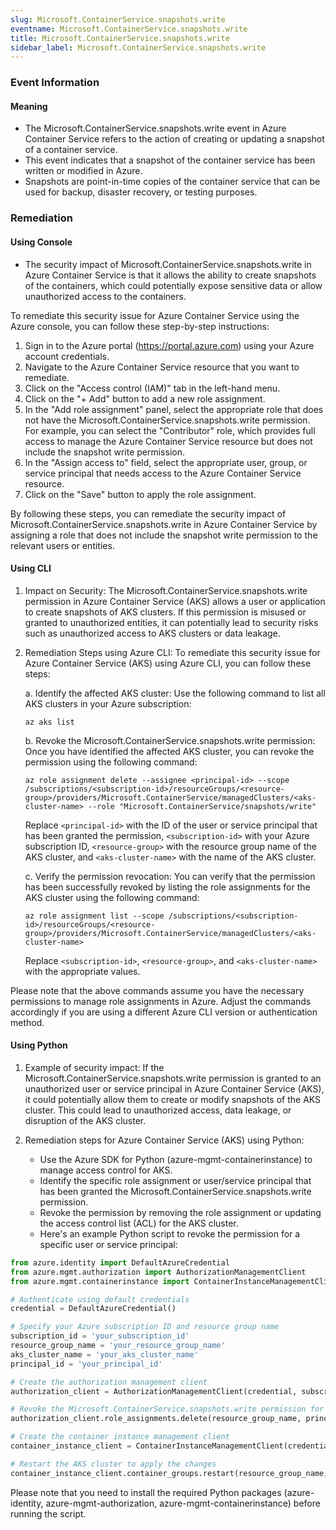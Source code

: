 ```yaml
--- 
slug: Microsoft.ContainerService.snapshots.write
eventname: Microsoft.ContainerService.snapshots.write
title: Microsoft.ContainerService.snapshots.write
sidebar_label: Microsoft.ContainerService.snapshots.write
---
```

                       
### Event Information

#### Meaning

- The Microsoft.ContainerService.snapshots.write event in Azure Container Service refers to the action of creating or updating a snapshot of a container service.
- This event indicates that a snapshot of the container service has been written or modified in Azure.
- Snapshots are point-in-time copies of the container service that can be used for backup, disaster recovery, or testing purposes.

### Remediation

#### Using Console

- The security impact of Microsoft.ContainerService.snapshots.write in Azure Container Service is that it allows the ability to create snapshots of the containers, which could potentially expose sensitive data or allow unauthorized access to the containers.

To remediate this security issue for Azure Container Service using the Azure console, you can follow these step-by-step instructions:

1. Sign in to the Azure portal (https://portal.azure.com) using your Azure account credentials.
2. Navigate to the Azure Container Service resource that you want to remediate.
3. Click on the "Access control (IAM)" tab in the left-hand menu.
4. Click on the "+ Add" button to add a new role assignment.
5. In the "Add role assignment" panel, select the appropriate role that does not have the Microsoft.ContainerService.snapshots.write permission. For example, you can select the "Contributor" role, which provides full access to manage the Azure Container Service resource but does not include the snapshot write permission.
6. In the "Assign access to" field, select the appropriate user, group, or service principal that needs access to the Azure Container Service resource.
7. Click on the "Save" button to apply the role assignment.

By following these steps, you can remediate the security impact of Microsoft.ContainerService.snapshots.write in Azure Container Service by assigning a role that does not include the snapshot write permission to the relevant users or entities.

#### Using CLI

1. Impact on Security: The Microsoft.ContainerService.snapshots.write permission in Azure Container Service (AKS) allows a user or application to create snapshots of AKS clusters. If this permission is misused or granted to unauthorized entities, it can potentially lead to security risks such as unauthorized access to AKS clusters or data leakage.

2. Remediation Steps using Azure CLI: To remediate this security issue for Azure Container Service (AKS) using Azure CLI, you can follow these steps:

   a. Identify the affected AKS cluster: Use the following command to list all AKS clusters in your Azure subscription:
      ```
      az aks list
      ```

   b. Revoke the Microsoft.ContainerService.snapshots.write permission: Once you have identified the affected AKS cluster, you can revoke the permission using the following command:
      ```
      az role assignment delete --assignee <principal-id> --scope /subscriptions/<subscription-id>/resourceGroups/<resource-group>/providers/Microsoft.ContainerService/managedClusters/<aks-cluster-name> --role "Microsoft.ContainerService/snapshots/write"
      ```
      Replace `<principal-id>` with the ID of the user or service principal that has been granted the permission, `<subscription-id>` with your Azure subscription ID, `<resource-group>` with the resource group name of the AKS cluster, and `<aks-cluster-name>` with the name of the AKS cluster.

   c. Verify the permission revocation: You can verify that the permission has been successfully revoked by listing the role assignments for the AKS cluster using the following command:
      ```
      az role assignment list --scope /subscriptions/<subscription-id>/resourceGroups/<resource-group>/providers/Microsoft.ContainerService/managedClusters/<aks-cluster-name>
      ```
      Replace `<subscription-id>`, `<resource-group>`, and `<aks-cluster-name>` with the appropriate values.

Please note that the above commands assume you have the necessary permissions to manage role assignments in Azure. Adjust the commands accordingly if you are using a different Azure CLI version or authentication method.

#### Using Python

1. Example of security impact: If the Microsoft.ContainerService.snapshots.write permission is granted to an unauthorized user or service principal in Azure Container Service (AKS), it could potentially allow them to create or modify snapshots of the AKS cluster. This could lead to unauthorized access, data leakage, or disruption of the AKS cluster.

2. Remediation steps for Azure Container Service (AKS) using Python:
   - Use the Azure SDK for Python (azure-mgmt-containerinstance) to manage access control for AKS.
   - Identify the specific role assignment or user/service principal that has been granted the Microsoft.ContainerService.snapshots.write permission.
   - Revoke the permission by removing the role assignment or updating the access control list (ACL) for the AKS cluster.
   - Here's an example Python script to revoke the permission for a specific user or service principal:

```python
from azure.identity import DefaultAzureCredential
from azure.mgmt.authorization import AuthorizationManagementClient
from azure.mgmt.containerinstance import ContainerInstanceManagementClient

# Authenticate using default credentials
credential = DefaultAzureCredential()

# Specify your Azure subscription ID and resource group name
subscription_id = 'your_subscription_id'
resource_group_name = 'your_resource_group_name'
aks_cluster_name = 'your_aks_cluster_name'
principal_id = 'your_principal_id'

# Create the authorization management client
authorization_client = AuthorizationManagementClient(credential, subscription_id)

# Revoke the Microsoft.ContainerService.snapshots.write permission for the specified principal
authorization_client.role_assignments.delete(resource_group_name, principal_id)

# Create the container instance management client
container_instance_client = ContainerInstanceManagementClient(credential, subscription_id)

# Restart the AKS cluster to apply the changes
container_instance_client.container_groups.restart(resource_group_name, aks_cluster_name)
```

Please note that you need to install the required Python packages (azure-identity, azure-mgmt-authorization, azure-mgmt-containerinstance) before running the script.


 